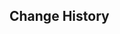 {{Repertoire of Myriad Melodies Score
|name        = Symphony of Boreal Wind
|image       = Repertoire of Myriad Melodies Cover 09.png
|album       = Mondstadt: City of Winds and Idylls
|order       = 10
|soundtrack  = Symphony of Boreal Wind
|bpm         = 106
|duration    = 2m 25s
|level_1     = Normal
|stars_1     = 2
|reward_1    = Repertoire Coins*20
|notes_1     = 174
|level_2     = Hard
|stars_2     = 4
|reward_2    = Repertoire Coins*40
|notes_2     = 248
|level_3     = Pro
|stars_3     = 7
|reward_3    = Repertoire Coins*60
|notes_3     = 357
|level_4     = Legendary
|stars_4     = 8
|notes_4     = 384
}}

==Change History==
{{Change History|5.3}}